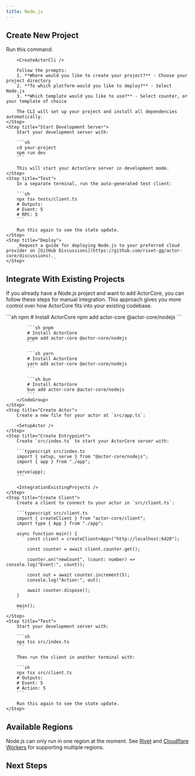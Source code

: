 ```yaml
---
title: Node.js
---
```



<MvpWarning />

## Create New Project

<Steps>
	<Step title="Create Project with CLI">
		Run this command:

		<CreateActorCli />

		Follow the prompts:
		1. **Where would you like to create your project?** - Choose your project directory
		2. **To which platform would you like to deploy?** - Select Node.js
		3. **Which template would you like to use?** - Select counter, or your template of choice

		The CLI will set up your project and install all dependencies automatically.
	</Step>
	<Step title="Start Development Server">
		Start your development server with:

		```sh
		cd your-project
		npm run dev
		```

		This will start your ActorCore server in development mode.
	</Step>
	<Step title="Test">
		In a separate terminal, run the auto-generated test client:

		```sh
		npx tsx tests/client.ts
		# Outputs:
		# Event: 5
		# RPC: 5
		```

		Run this again to see the state update.
	</Step>
	<Step title="Deploy">
		_Request a guide for deploying Node.js to your preferred cloud provider on [GitHub Discussions](https://github.com/rivet-gg/actor-core/discussions)._
	</Step>
</Steps>

## Integrate With Existing Projects

If you already have a Node.js project and want to add ActorCore, you can follow these steps for manual integration. This approach gives you more control over how ActorCore fits into your existing codebase.

<Steps>
	<Step title="Install Packages">
		<CodeGroup>
			```sh npm
			# Install ActorCore
			npm add actor-core @actor-core/nodejs
			```

			```sh pnpm
			# Install ActorCore
			pnpm add actor-core @actor-core/nodejs
			```

			```sh yarn
			# Install ActorCore
			yarn add actor-core @actor-core/nodejs
			```

			```sh bun
			# Install ActorCore
			bun add actor-core @actor-core/nodejs
			```
		</CodeGroup>
	</Step>
	<Step title="Create Actor">
		Create a new file for your actor at `src/app.ts`:

		<SetupActor />
	</Step>
	<Step title="Create Entrypoint">
		Create `src/index.ts` to start your ActorCore server with:

		```typescript src/index.ts
		import { setup, serve } from "@actor-core/nodejs";
		import { app } from "./app";

		serve(app);
		```

		<IntegrationExistingProjects />
	</Step>
	<Step title="Create Client">
		Create a client to connect to your actor in `src/client.ts`:

		```typescript src/client.ts
		import { createClient } from "actor-core/client";
		import type { App } from "./app";

		async function main() {
			const client = createClient<App>("http://localhost:6420");

			const counter = await client.counter.get();

			counter.on("newCount", (count: number) => console.log("Event:", count));

			const out = await counter.increment(5);
			console.log("Action:", out);

			await counter.dispose();
		}

		main();
		```
	</Step>
	<Step title="Test">
		Start your development server with:

		```sh
		npx tsx src/index.ts
		```

		Then run the client in another terminal with:

		```sh
		npx tsx src/client.ts
		# Outputs:
		# Event: 5
		# Action: 5
		```

		Run this again to see the state update.
	</Step>
</Steps>

## Available Regions

Node.js can only run in one region at the moment. See [Rivet](/platforms/rivet) and [Cloudflare Workers](/platforms/cloudflare-workers) for supporting multiple regions.

## Next Steps

<SetupNextSteps />
